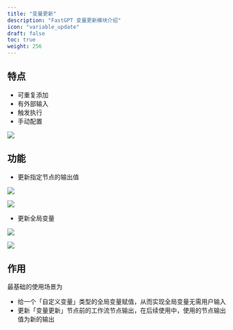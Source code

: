 ```yaml
---
title: "变量更新"
description: "FastGPT 变量更新模块介绍"
icon: "variable_update"
draft: false
toc: true
weight: 256
---
```


## 特点 

- 可重复添加
- 有外部输入
- 触发执行
- 手动配置

![](/imgs/variable_update1.png)

## 功能 

- 更新指定节点的输出值

![](/imgs/variable_update2.png)

![](/imgs/variable_update3.png)

- 更新全局变量

![](/imgs/variable_update4.png)

![](/imgs/variable_update5.png)

## 作用

最基础的使用场景为

- 给一个「自定义变量」类型的全局变量赋值，从而实现全局变量无需用户输入
- 更新「变量更新」节点前的工作流节点输出，在后续使用中，使用的节点输出值为新的输出